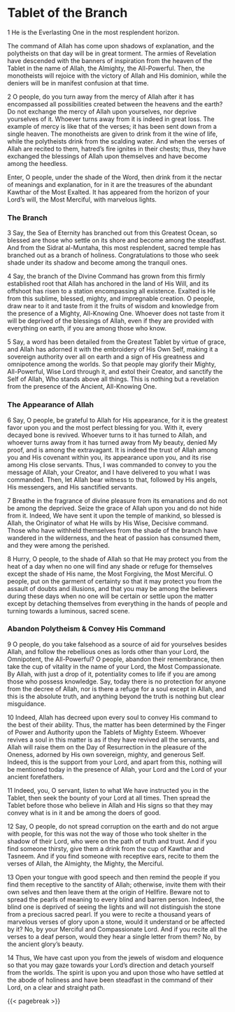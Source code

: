 # Tablet of the Branch {#sec-tablet-of-the-branch .unnumbered}

1 He is the Everlasting One in the most resplendent horizon.

The command of Allah has come upon shadows of explanation, and the polytheists on that day will be in great torment. The armies of Revelation have descended with the banners of inspiration from the heaven of the Tablet in the name of Allah, the Almighty, the All-Powerful. Then, the monotheists will rejoice with the victory of Allah and His dominion, while the deniers will be in manifest confusion at that time.

2 O people, do you turn away from the mercy of Allah after it has encompassed all possibilities created between the heavens and the earth? Do not exchange the mercy of Allah upon yourselves, nor deprive yourselves of it. Whoever turns away from it is indeed in great loss. The example of mercy is like that of the verses; it has been sent down from a single heaven. The monotheists are given to drink from it the wine of life, while the polytheists drink from the scalding water. And when the verses of Allah are recited to them, hatred's fire ignites in their chests; thus, they have exchanged the blessings of Allah upon themselves and have become among the heedless.

Enter, O people, under the shade of the Word, then drink from it the nectar of meanings and explanation, for in it are the treasures of the abundant Kawthar of the Most Exalted. It has appeared from the horizon of your Lord's will, the Most Merciful, with marvelous lights.

### The Branch {#sec-the-branch}

3 Say, the Sea of Eternity has branched out from this Greatest Ocean, so blessed are those who settle on its shore and become among the steadfast. And from the Sidrat al-Muntaha, this most resplendent, sacred temple has branched out as a branch of holiness. Congratulations to those who seek shade under its shadow and become among the tranquil ones.

4 Say, the branch of the Divine Command has grown from this firmly established root that Allah has anchored in the land of His Will, and its offshoot has risen to a station encompassing all existence. Exalted is He from this sublime, blessed, mighty, and impregnable creation. O people, draw near to it and taste from it the fruits of wisdom and knowledge from the presence of a Mighty, All-Knowing One. Whoever does not taste from it will be deprived of the blessings of Allah, even if they are provided with everything on earth, if you are among those who know.

5 Say, a word has been detailed from the Greatest Tablet by virtue of grace, and Allah has adorned it with the embroidery of His Own Self, making it a sovereign authority over all on earth and a sign of His greatness and omnipotence among the worlds. So that people may glorify their Mighty, All-Powerful, Wise Lord through it, and extol their Creator, and sanctify the Self of Allah, Who stands above all things. This is nothing but a revelation from the presence of the Ancient, All-Knowing One.

### The Appearance of Allah {#sec-the-appearance-of-allah}

6 Say, O people, be grateful to Allah for His appearance, for it is the greatest favor upon you and the most perfect blessing for you. With it, every decayed bone is revived. Whoever turns to it has turned to Allah, and whoever turns away from it has turned away from My beauty, denied My proof, and is among the extravagant. It is indeed the trust of Allah among you and His covenant within you, its appearance upon you, and its rise among His close servants. Thus, I was commanded to convey to you the message of Allah, your Creator, and I have delivered to you what I was commanded. Then, let Allah bear witness to that, followed by His angels, His messengers, and His sanctified servants.

7 Breathe in the fragrance of divine pleasure from its emanations and do not be among the deprived. Seize the grace of Allah upon you and do not hide from it. Indeed, We have sent it upon the temple of mankind, so blessed is Allah, the Originator of what He wills by His Wise, Decisive command. Those who have withheld themselves from the shade of the branch have wandered in the wilderness, and the heat of passion has consumed them, and they were among the perished.

8 Hurry, O people, to the shade of Allah so that He may protect you from the heat of a day when no one will find any shade or refuge for themselves except the shade of His name, the Most Forgiving, the Most Merciful. O people, put on the garment of certainty so that it may protect you from the assault of doubts and illusions, and that you may be among the believers during these days when no one will be certain or settle upon the matter except by detaching themselves from everything in the hands of people and turning towards a luminous, sacred scene.

### Abandon Polytheism & Convey His Command {#sec-abandon-polytheism}

9 O people, do you take falsehood as a source of aid for yourselves besides Allah, and follow the rebellious ones as lords other than your Lord, the Omnipotent, the All-Powerful? O people, abandon their remembrance, then take the cup of vitality in the name of your Lord, the Most Compassionate. By Allah, with just a drop of it, potentiality comes to life if you are among those who possess knowledge. Say, today there is no protection for anyone from the decree of Allah, nor is there a refuge for a soul except in Allah, and this is the absolute truth, and anything beyond the truth is nothing but clear misguidance.

10 Indeed, Allah has decreed upon every soul to convey His command to the best of their ability. Thus, the matter has been determined by the Finger of Power and Authority upon the Tablets of Mighty Esteem. Whoever revives a soul in this matter is as if they have revived all the servants, and Allah will raise them on the Day of Resurrection in the pleasure of the Oneness, adorned by His own sovereign, mighty, and generous Self. Indeed, this is the support from your Lord, and apart from this, nothing will be mentioned today in the presence of Allah, your Lord and the Lord of your ancient forefathers.

11 Indeed, you, O servant, listen to what We have instructed you in the Tablet, then seek the bounty of your Lord at all times. Then spread the Tablet before those who believe in Allah and His signs so that they may convey what is in it and be among the doers of good.

12 Say, O people, do not spread corruption on the earth and do not argue with people, for this was not the way of those who took shelter in the shadow of their Lord, who were on the path of truth and trust. And if you find someone thirsty, give them a drink from the cup of Kawthar and Tasneem. And if you find someone with receptive ears, recite to them the verses of Allah, the Almighty, the Mighty, the Merciful.

13 Open your tongue with good speech and then remind the people if you find them receptive to the sanctity of Allah; otherwise, invite them with their own selves and then leave them at the origin of Hellfire. Beware not to spread the pearls of meaning to every blind and barren person. Indeed, the blind one is deprived of seeing the lights and will not distinguish the stone from a precious sacred pearl. If you were to recite a thousand years of marvelous verses of glory upon a stone, would it understand or be affected by it? No, by your Merciful and Compassionate Lord. And if you recite all the verses to a deaf person, would they hear a single letter from them? No, by the ancient glory's beauty.

14 Thus, We have cast upon you from the jewels of wisdom and eloquence so that you may gaze towards your Lord's direction and detach yourself from the worlds. The spirit is upon you and upon those who have settled at the abode of holiness and have been steadfast in the command of their Lord, on a clear and straight path.

{{< pagebreak >}}
